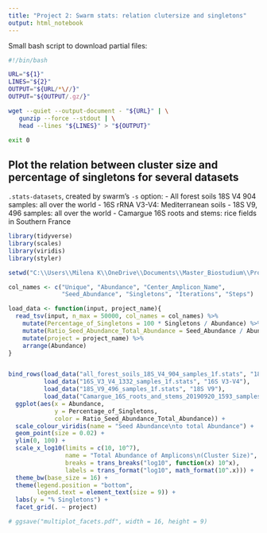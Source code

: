 ---
title: "Project 2: Swarm stats: relation clutersize and singletons"
output: html_notebook
---

Small bash script to download partial files:

```{sh}
#!/bin/bash

URL="${1}"
LINES="${2}"
OUTPUT="${URL/*\//}"
OUTPUT="${OUTPUT/.gz/}"

wget --quiet --output-document - "${URL}" | \
   gunzip --force --stdout | \
   head --lines "${LINES}" > "${OUTPUT}"

exit 0
```

## Plot the relation between cluster size and percentage of singletons for several datasets

`.stats-datasets`, created by swarm's `-s` option:
- All forest soils 18S V4 904 samples: all over the world
- 16S rRNA V3-V4: Mediterranean soils
- 18S V9, 496 samples: all over the world
- Camargue 16S roots and stems: rice fields in Southern France

```{r message = FALSE, warning = FALSE}
library(tidyverse)
library(scales)
library(viridis)
library(styler)

setwd("C:\\Users\\Milena K\\OneDrive\\Documents\\Master_Biostudium\\Projekt_France\\Projects_Notebooks")

col_names <- c("Unique", "Abundance", "Center_Amplicon_Name",
               "Seed_Abundance", "Singletons", "Iterations", "Steps")

load_data <- function(input, project_name){
  read_tsv(input, n_max = 50000, col_names = col_names) %>% 
    mutate(Percentage_of_Singletons = 100 * Singletons / Abundance) %>% 
    mutate(Ratio_Seed_Abundance_Total_Abundance = Seed_Abundance / Abundance)  %>%
    mutate(project = project_name) %>% 
    arrange(Abundance)
}


bind_rows(load_data("all_forest_soils_18S_V4_904_samples_1f.stats", "18S V4"),
          load_data("16S_V3_V4_1332_samples_1f.stats", "16S V3-V4"),
          load_data("18S_V9_496_samples_1f.stats", "18S V9"), 
          load_data("Camargue_16S_roots_and_stems_20190920_1593_samples_1f.stats", "16S Camargue")) %>%
  ggplot(aes(x = Abundance,
             y = Percentage_of_Singletons,
             color = Ratio_Seed_Abundance_Total_Abundance)) +
  scale_colour_viridis(name = "Seed Abundance\nto total Abundance") +
  geom_point(size = 0.02) +
  ylim(0, 100) +
  scale_x_log10(limits = c(10, 10^7),
                name = "Total Abundance of Amplicons\n(Cluster Size)",
                breaks = trans_breaks("log10", function(x) 10^x),
                labels = trans_format("log10", math_format(10^.x))) +
  theme_bw(base_size = 16) +
  theme(legend.position = "bottom", 
        legend.text = element_text(size = 9)) +
  labs(y = "% Singletons") +
  facet_grid(. ~ project)

# ggsave("multiplot_facets.pdf", width = 16, height = 9)
```

